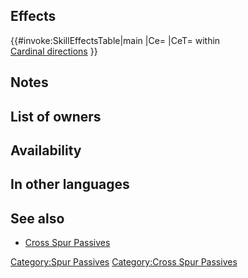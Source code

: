 {{Passive
|type=C
|name=Cross Spur Res
|exclusive=0
|canUseWeapon={{WeaponList|All}}
|canUseMove={{MoveList|All}}
|properties=random_inherit_base,random_owner
|1name=Cross Spur Res
|1tagid=SID_魔防の十字紋章
|1cost=300
|1effect=Grants Res+5 to allies in cardinal directions of unit during combat.
|1required=Spur Res 3
}}
==Effects==
{{#invoke:SkillEffectsTable|main
|Ce={{Eft|Temporary buffs|Res|5}}
|CeT={{Tgt|Allies}} within<br>[[Cardinal directions]]
}}

==Notes==
{{Temporary buffs}}
{{CardinalDirections}}
{{AlliesCombatEffect}}
==List of owners==
{{Skill Hero List}}
==Availability==
{{PassiveFocusList}}
{{PassiveDistributionList}}
{{PassiveCombatManualList}}
==In other languages==
{{OtherLanguages
|japanese=魔防の十字紋章
|german=Kreuz-Res. anspo.
|spanishEU=Mejora Res cruz
|spanishLA=Mejora Res. cruz
|french=Ence. croisé Rés
|italian=Migliora Res area
|chineseTW=魔防十字紋章
|portuguese=Res. realç. cruz
}}
==See also==
{{See also skills|cond=Description LIKE '%grant%+%to%all%cardinal direction%combat%' AND WikiName NOT LIKE '%spur%' AND Description NOT LIKE '%rally%'}}
* [[Skill families#Cross Spur|Cross Spur Passives]]
{{Passives Navbox|C}}
[[Category:Spur Passives]][[Category:Cross Spur Passives]]